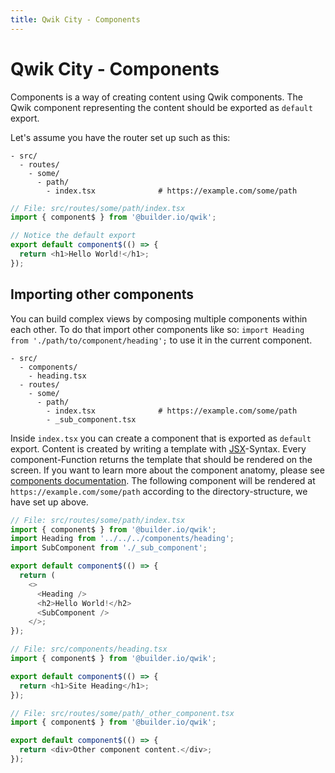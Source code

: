 ```yaml
---
title: Qwik City - Components
---
```


# Qwik City - Components

Components is a way of creating content using Qwik components. The Qwik component representing the content should be exported as `default` export.

Let's assume you have the router set up such as this:
```
- src/
  - routes/
    - some/           
      - path/
        - index.tsx              # https://example.com/some/path
```

```typescript
// File: src/routes/some/path/index.tsx
import { component$ } from '@builder.io/qwik';

// Notice the default export
export default component$(() => {
  return <h1>Hello World!</h1>;
});
```

## Importing other components

You can build complex views by composing multiple components within each other. To do that import other components like so: `import Heading from './path/to/component/heading';` to use it in the current component.
```
- src/
  - components/
    - heading.tsx
  - routes/
    - some/           
      - path/
        - index.tsx              # https://example.com/some/path
        - _sub_component.tsx
```

Inside `index.tsx` you can create a component that is exported as `default` export. Content is created by writing a template with [JSX](https://reactjs.org/docs/introducing-jsx.html)-Syntax. Every component-Function returns the template that should be rendered on the screen. If you want to learn more about the component anatomy, please see [components documentation](/docs/components/overview).
The following component will be rendered at `https://example.com/some/path` according to the directory-structure, we have set up above. 

```typescript
// File: src/routes/some/path/index.tsx
import { component$ } from '@builder.io/qwik';
import Heading from '../../../components/heading';
import SubComponent from './_sub_component';

export default component$(() => {
  return (
    <>
      <Heading />
      <h2>Hello World!</h2>
      <SubComponent />
    </>;
});
```

```typescript
// File: src/components/heading.tsx
import { component$ } from '@builder.io/qwik';

export default component$(() => {
  return <h1>Site Heading</h1>;
});
```

```typescript
// File: src/routes/some/path/_other_component.tsx
import { component$ } from '@builder.io/qwik';

export default component$(() => {
  return <div>Other component content.</div>;
});
```